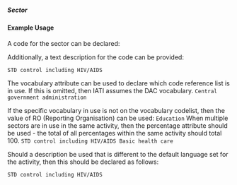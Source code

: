 ===== Sector ===== 
{{for revison 1.02}}

==== Example Usage ====
A code for the sector can be declared:

<code xml>
<sector code="13040"/>
</code>

Additionally, a text description for the code can be provided:

<code xml>
<sector code="13040">STD control including HIV/AIDS</sector>
</code>

The vocabulary attribute can be used to declare which code reference list is in use.  If this is omitted, then IATI assumes the DAC vocabulary.
<code xml>
<sector vocabulary="WB" code="BC">Central government administration</sector>
</code>

If the specific vocabulary in use is not on the vocabulary codelist, then the value of RO (Reporting Organisation) can be used:
<code xml>
<sector vocabulary="RO">Education</sector>
</code>
When multiple sectors are in use in the same activity, then the percentage attribute should be used - the total of all percentages within the same activity should total 100.
<code xml>
<sector code="13040" percentage="60">STD control including HIV/AIDS</sector>
<sector code="12220" percentage="40">Basic health care</sector>
</code>

Should a description be used that is different to the default language set for the activity, then this should be declared as follows:

<code xml>
<sector code="13040" xml:lang="en">STD control including HIV/AIDS</sector>
</code>